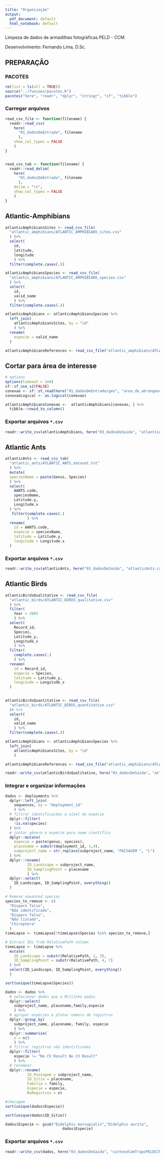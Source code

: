 ```yaml
---
title: "Organização"
output:
  pdf_document: default
  html_notebook: default
---
```


Limpeza de dados de armadilhas fotográficas PELD - CCM.

Desenvolvimento: Fernando Lima, D.Sc.

## PREPARAÇÃO

### PACOTES

```r
rm(list = ls(all = TRUE))
source("../funcoes/pacotes.R")
pacotes("here", "readr", "dplyr", "stringr", "sf", "tibble")
```

### Carregar arquivos

```r
read_csv_file <- function(filename) {
  readr::read_csv(
    here(
      "01_dadosDeEntrada", filename
      ),
    show_col_types = FALSE
    )
}


read_csv_tab <- function(filename) {
  readr::read_delim(
    here(
      "01_dadosDeEntrada", filename
      ),
    delim = "\t",
    show_col_types = FALSE
    )
}


```


## Atlantic-Amphibians

```r
atlanticAmphibiansSites <- read_csv_file(
  "atlantic_amphibians/ATLANTIC_AMPHIBIANS_sites.csv"
  ) %>%
  select(
    id,
    latitude,
    longitude
    ) %>%
  filter(complete.cases(.))

atlanticAmphibiansSpecies <- read_csv_file(
  "atlantic_amphibians/ATLANTIC_AMPHIBIANS_species.csv"
  ) %>%
  select(
    id,
    valid_name
    ) %>%
  filter(complete.cases(.))

atlanticAmphibians <- atlanticAmphibiansSpecies %>%
  left_join(
    atlanticAmphibiansSites, by = "id"
    ) %>%
  rename(
    especie = valid_name
  )

atlanticAmphibiansReferences <- read_csv_file("atlantic_amphibians/ATLANTIC_AMPHIBIANS_references.csv")
```

## Cortar para área de interesse

```r

# options
options(timeout = 1e6)
sf::sf_use_s2(FALSE)
conexao <- sf::st_read(here("01_dadosDeEntrada/geo", "area_de_abrangencia1_cma_4674.shp"))
conexaoLogical <- as.logical(conexao)

atlanticAmphibiansConexao <-  atlanticAmphibians[conexao, ] %>% 
  tibble::rowid_to_column()

```
### Exportar arquivos `*.csv`

```r
readr::write_csv(atlanticAmphibians, here("03_dadosDeSaida", "atlanticAmphibians.csv"))
```

## Atlantic Ants

```r
atlanticAnts <- read_csv_tab(
  "atlantic_ants/ATLANTIC_ANTS_dataset.txt"
  ) %>%
  mutate(
  speciesName = paste(Genus, Species)
  ) %>%
  select(
    AANTS.code,
    speciesName,
    Latitude.y,
    Longitude.x
  ) %>%
   filter(complete.cases(.)
          ) %>%
  rename(
    id = AANTS.code,
    especie = speciesName,
    latitude = Latitude.y,
    longitude = Longitude.x
  )
```
### Exportar arquivos `*.csv`

```r
readr::write_csv(atlanticAnts, here("03_dadosDeSaida", "atlanticAnts.csv"))
```


## Atlantic Birds

```r
atlanticBirdsQualitative <- read_csv_file(
  "atlantic_birds/ATLANTIC_BIRDS_qualitative.csv"
  ) %>%
  filter(
    Year > 2003
    ) %>%
  select(
    Record_id,
    Species,
    Latitude_y,
    Longitude_x
    ) %>%
  filter(
    complete.cases(.)
    ) %>%
  rename(
    id = Record_id,
    especie = Species,
    latitude = Latitude_y,
    longitude = Longitude_x
  )

  
atlanticBirdsQuantitative <- read_csv_file(
  "atlantic_birds/ATLANTIC_BIRDS_quantitative.csv"
  )# %>%
  select(
    id,
    valid_name
    ) %>%
  filter(complete.cases(.))

atlanticAmphibians <- atlanticAmphibiansSpecies %>%
  left_join(
    atlanticAmphibiansSites, by = "id"
    )

atlanticAmphibiansReferences <- read_csv_file("atlantic_amphibians/ATLANTIC_AMPHIBIANS_references.csv")
```

```r
readr::write_csv(atlanticBirdsQualitative, here("03_dadosDeSaida", "atlanticBirdsQualitative.csv"))
```



### Integrar e organizar informações
```r
dados <- deployments %>%
  dplyr::left_join(
    sequences, by = "deployment_id"
    ) %>%
  # filtrar identificações a nível de espécie
  dplyr::filter(
    !is.na(species)
  ) %>%
  # juntar gênero e espécie para nome científico
  dplyr::mutate(
    especie = paste(genus, species),
    placename = substr(deployment_id, 1,4),
    subproject_name = str_replace(subproject_name, "PAISAGEM ", "L")
  ) %>%
  dplyr::rename(
          ID_Landscape = subproject_name,
          ID_SamplingPoint = placename
          ) %>%
  dplyr::select(
    ID_Landscape, ID_SamplingPoint, everything()
  )
```

```r
# Remove unwanted species
species_to_remove <- c(
  "Disparo falso",
  "Não identificado",
  "Disparo falso",
  "Não listado",
  "Chiroptera"
  )
timeLapse <- timeLapse[!timeLapse$Species %in% species_to_remove,]

# Extract IDs from RelativePath column
timeLapse <- timeLapse %>%
  mutate(
    ID_Landscape = substr(RelativePath, 1, 3),
    ID_SamplingPoint = substr(RelativePath, 4, 7)
  ) %>%
  select(ID_Landscape, ID_SamplingPoint, everything()
  )

sort(unique(timeLapse$Species))
```


```r
dados <- dados %>%
  # selecionar dados que o Miltinho pediu
  dplyr::select(
    subproject_name, placename,family,especie
    ) %>%
  # agrupar espécies e plotar número de registros
  dplyr::group_by(
    subproject_name, placename, family, especie
    ) %>%
  dplyr::summarise(
    n = n()
    ) %>%
  # filtrar registros não identificados
  dplyr::filter(
    especie != "No CV Result No CV Result"
    ) %>%
  # renomear
  dplyr::rename(
          ID_Paisagem = subproject_name,
          ID_Sitio = placename,
          Familia = family,
          Especie = especie,
          NuRegistros = n)

#checagem
sort(unique(dados$Especie))

sort(unique(dados$ID_Sitio))

dados$Especie <- gsub("Didelphis marsupialis","Didelphis aurita",
                          dados$Especie)

```

### Exportar arquivos `*.csv`

```r
readr::write_csv(dados, here("03_dadosDeSaida", "sinteseCamTrapsPELDCCM.csv"))
```

